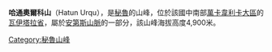 {{Coord|13|20|40|S|74|43|20|W|display=title}}

'''哈通奧爾科山'''（Hatun Urqu），是[[秘魯|秘魯]]的山峰，位於該國中南部[[萬卡韋利卡大區|萬卡韋利卡大區]]的[[瓦伊塔拉省|瓦伊塔拉省]]，屬於[[安第斯山脈|安第斯山脈]]的一部分，該山峰海拔高度4,900米。

{{Peru-geo-stub}}
[[Category:秘魯山峰|Category:秘魯山峰]]